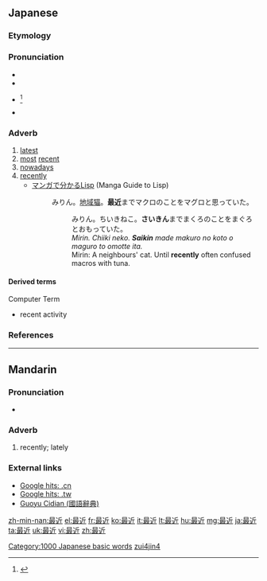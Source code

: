 ==Japanese==
{{ja-kanjitab|最|近}}

===Etymology===
{{prefix|最|近|lang=ja|tr1=sai|t1=most|tr2=kin|t2=close|sort=きん}}

===Pronunciation===
* {{l|ja|sc=Latn|音読み|On'yomi}}
* {{IPA|lang=ja|[sa̠.i.ki.ɴ]}}
* {{ja-accent-common|h|サ|イキン}}<ref>{{R:NHK Hatsuon}}</ref>
* {{homophones|lang=ja|細菌}}

===Adverb===
{{ja-pos|k|adverb|hira=さいきん|rom=saikin}}

# [[latest]]
# [[most]] [[recent]]
# [[nowadays]]
# [[recently]]
#* [http://lambda.bugyo.tk/cdr/mwl/index.html マンガで分かるLisp] (Manga Guide to Lisp)
#*: みりん。[[w:ja:地域猫|地域猫]]。'''最近'''までマクロのことをマグロと思っていた。
#*:: みりん。ちいきねこ。'''さいきん'''までまくろのことをまぐろとおもっていた。
#*:: ''Mirin. Chiiki neko. '''Saikin''' made makuro no koto o maguro to omotte ita.''
#*:: Mirin: A neighbours' cat. Until '''recently''' often confused macros with tuna.
====Derived terms====
Computer Term
* {{ja-l|細菌稼動|さいきんかどう|saikin kadō}} recent activity

===References===
<references/>

[[Category:1000 Japanese basic words]]
----

==Mandarin==
{{zh-hanzi|[[最]][[近]]}}

===Pronunciation===
* {{audio|Zh-zuìjìn.ogg|Audio}}

===Adverb===
{{cmn-adv|ts|pin=zuìjìn|pint=zui4jin4|rs=曰08}}

# {{Beginning Mandarin|lang=cmn|sc=Hant|sort=曰08}} recently; lately

===External links===
*[http://www.google.cn/search?as_q=&num=10&hl=zh-CN&btnG=Google+%E6%90%9C%E7%B4%A2&as_epq=%E6%9C%80%E8%BF%91&as_oq=&as_eq=&lr=&as_ft=i&as_filetype=&as_qdr=all&as_occt=any&as_dt=i&as_sitesearch=.cn&as_rights= Google hits: .cn]
*[http://www.google.com.tw/search?as_q=&complete=1&hl=zh-TW&num=10&btnG=Google+%E6%90%9C%E5%B0%8B&as_epq=%E6%9C%80%E8%BF%91&as_oq=&as_eq=&lr=&as_ft=i&as_filetype=&as_qdr=all&as_occt=any&as_dt=i&as_sitesearch=.tw&as_rights=&safe=images Google hits: .tw]
*[http://140.111.34.46/cgi-bin/dict/GetContent.cgi?Database=dict&DocNum=132582&GraphicWord=yes&QueryString=%B3%CC%AA%F1 Guoyu Cidian (國語辭典)]

[[Category:cmn:Beginning Mandarin in simplified script|zui4jin4]]

[[zh-min-nan:最近]]
[[el:最近]]
[[fr:最近]]
[[ko:最近]]
[[it:最近]]
[[lt:最近]]
[[hu:最近]]
[[mg:最近]]
[[ja:最近]]
[[ta:最近]]
[[uk:最近]]
[[vi:最近]]
[[zh:最近]]
